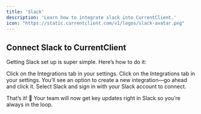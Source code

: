 ```yaml
---
title: 'Slack'
description: 'Learn how to integrate slack into CurrentClient.'
icon: "https://static.currentclient.com/v1/logos/slack-avatar.png"
---
```


## Connect Slack to CurrentClient


Getting Slack set up is super simple. Here’s how to do it:
 
<Steps>
  <Step title="Log in to CurrentClient">
    Click on the Integrations tab in your settings.

  </Step>
  <Step title="Go to Settings → Integrations
">
    Click on the Integrations tab in your settings.

  </Step>
  <Step title="Click Create">
You’ll see an option to create a new integration—go ahead and click it.
  </Step>
  <Step title="Choose Slack & Authenticate
">
Select Slack and sign in with your Slack account to connect.
  </Step>
  <Step title="Pick What to Send

">
Choose which events (calls, texts, voicemails, etc.) you want to automatically send to Slack. Just toggle them on!

  </Step>
</Steps>

That’s it! 🚀 Your team will now get key updates right in Slack so you’re always in the loop.

